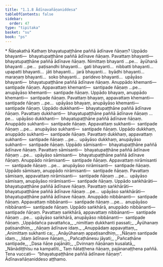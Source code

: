 ```yaml
---
title: "1.1.8 Ādīnavañāṇaniddesa"
tableOfContents: false
sidebar:
  order: 47
type: "tipitaka"
basket: "su"
book: "ps"
---
```



<DynamicBreadcrumb />

<Paragraph type="center" book="ps">
* Ñāṇakathā
</Paragraph>


<Division number="53" book="ps">

<Paragraph number="377" book="ps">
Kathaṃ bhayatupaṭṭhāne paññā ādīnave ñāṇaṃ? Uppādo bhayanti—  bhayatupaṭṭhāne paññā ādīnave ñāṇaṃ. Pavattaṃ bhayanti—  bhayatupaṭṭhāne paññā ādīnave ñāṇaṃ. Nimittaṃ bhayanti …pe…  āyūhanā bhayanti …pe…  paṭisandhi bhayanti…  gati bhayanti…  nibbatti bhayanti…  upapatti bhayanti…  jāti bhayanti…  jarā bhayanti…  byādhi bhayanti…  maraṇaṃ bhayanti…  soko bhayanti…  paridevo bhayanti…  upāyāso bhayanti—  bhayatupaṭṭhāne paññā ādīnave ñāṇaṃ.
</Paragraph>

<Paragraph number="378" book="ps">
Anuppādo khemanti—  santipade ñāṇaṃ. Appavattaṃ khemanti—  santipade ñāṇaṃ …pe…  anupāyāso khemanti—  santipade ñāṇaṃ.
</Paragraph>

<Paragraph number="379" book="ps">
Uppādo bhayaṃ, anuppādo khemanti—  santipade ñāṇaṃ. Pavattaṃ bhayaṃ, appavattaṃ khemanti—  santipade ñāṇaṃ …pe…  upāyāso bhayaṃ, anupāyāso khemanti—  santipade ñāṇaṃ.
</Paragraph>

<Paragraph number="380" book="ps">
Uppādo dukkhanti—  bhayatupaṭṭhāne paññā ādīnave ñāṇaṃ. Pavattaṃ dukkhanti—  bhayatupaṭṭhāne paññā ādīnave ñāṇaṃ …pe…  upāyāso dukkhanti—  bhayatupaṭṭhāne paññā ādīnave ñāṇaṃ.
</Paragraph>

<Paragraph number="381" book="ps">
Anuppādo sukhanti—  santipade ñāṇaṃ. Appavattaṃ sukhanti—  santipade ñāṇaṃ …pe…  anupāyāso sukhanti—  santipade ñāṇaṃ.
</Paragraph>

<Paragraph number="382" book="ps">
Uppādo dukkhaṃ, anuppādo sukhanti—  santipade ñāṇaṃ. Pavattaṃ dukkhaṃ, appavattaṃ sukhanti—  santipade ñāṇaṃ …pe…  upāyāso dukkhaṃ, anupāyāso sukhanti—  santipade ñāṇaṃ.
</Paragraph>

<Paragraph number="383" book="ps">
Uppādo sāmisanti—  bhayatupaṭṭhāne paññā ādīnave ñāṇaṃ. Pavattaṃ sāmisanti—  bhayatupaṭṭhāne paññā ādīnave ñāṇaṃ …pe…  upāyāso sāmisanti—  bhayatupaṭṭhāne paññā ādīnave ñāṇaṃ.
</Paragraph>

<Paragraph number="384" book="ps">
Anuppādo nirāmisanti—  santipade ñāṇaṃ. Appavattaṃ nirāmisanti—  santipade ñāṇaṃ …pe…  anupāyāso nirāmisanti—  santipade ñāṇaṃ.
</Paragraph>

<Paragraph number="385" book="ps">
Uppādo sāmisaṃ, anuppādo nirāmisanti—  santipade ñāṇaṃ. Pavattaṃ sāmisaṃ, appavattaṃ nirāmisanti—  santipade ñāṇaṃ …pe…  upāyāso sāmisaṃ, anupāyāso nirāmisanti—  santipade ñāṇaṃ.
</Paragraph>

<Paragraph number="386" book="ps">
Uppādo saṅkhārāti—  bhayatupaṭṭhāne paññā ādīnave ñāṇaṃ. Pavattaṃ saṅkhārāti—  bhayatupaṭṭhāne paññā ādīnave ñāṇaṃ …pe…  upāyāso saṅkhārāti—  bhayatupaṭṭhāne paññā ādīnave ñāṇaṃ.
</Paragraph>

<Paragraph number="387" book="ps">
Anuppādo nibbānanti—  santipade ñāṇaṃ. Appavattaṃ nibbānanti—  santipade ñāṇaṃ …pe…  anupāyāso nibbānanti—  santipade ñāṇaṃ.
</Paragraph>

<Paragraph number="388" book="ps">
Uppādo saṅkhārā, anuppādo nibbānanti—  santipade ñāṇaṃ. Pavattaṃ saṅkhārā, appavattaṃ nibbānanti—  santipade ñāṇaṃ …pe…  upāyāso saṅkhārā, anupāyāso nibbānanti—  santipade ñāṇaṃ.
</Paragraph>

<Paragraph number="389" type="verses" book="ps">
_Uppādañca pavattañca,_  
_nimittaṃ dukkhanti passati;_  
_Āyūhanaṃ paṭisandhiṃ,_  
_ñāṇaṃ ādīnave idaṃ._  

</Paragraph>

<Paragraph number="390" type="verses" book="ps">
_Anuppādaṃ appavattaṃ,_  
_Animittaṃ sukhanti ca;_  
_Anāyūhanaṃ appaṭisandhiṃ,_  
_Ñāṇaṃ santipade idaṃ._  

</Paragraph>

<Paragraph number="391" type="verses" book="ps">
_Idaṃ ādīnave ñāṇaṃ,_  
_Pañcaṭhānesu jāyati;_  
_Pañcaṭhāne santipade,_  
_Dasa ñāṇe pajānāti;_  
_Dvinnaṃ ñāṇānaṃ kusalatā,_  
_Nānādiṭṭhīsu na kampatīti._  

</Paragraph>

<Paragraph number="392" book="ps">
Taṃ ñātaṭṭhena ñāṇaṃ, pajānanaṭṭhena paññā. Tena vuccati—  “bhayatupaṭṭhāne paññā ādīnave ñāṇaṃ”.

</Paragraph>
</Division>

<Paragraph number="393" type="center" book="ps">
Ādīnavañāṇaniddeso aṭṭhamo.
</Paragraph>